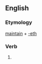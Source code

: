 ==English==

===Etymology===
[[maintain]] + [[-eth]]

===Verb===
{{infl|en|verb form}}

# {{archaic third-person singular of|maintain}}